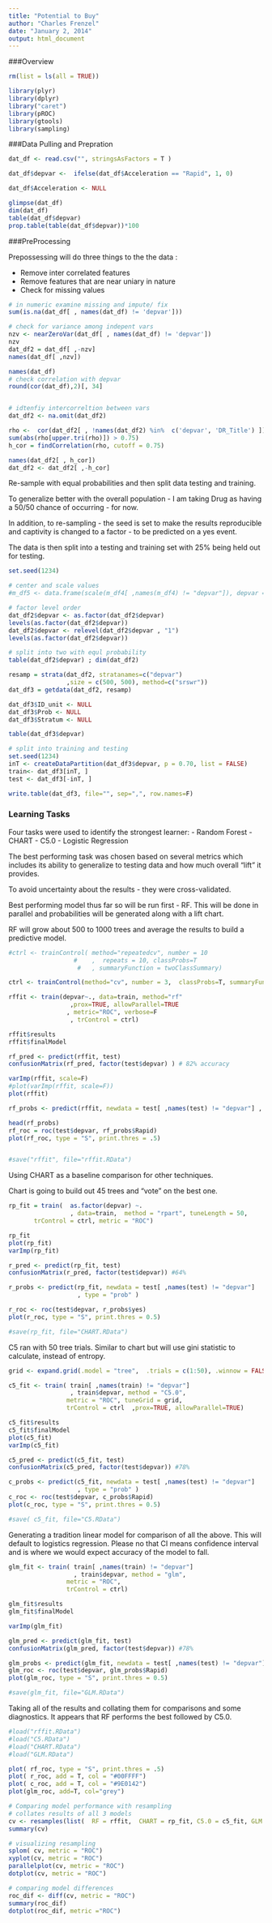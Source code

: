 ```yaml
---
title: "Potential to Buy"
author: "Charles Frenzel"
date: "January 2, 2014"
output: html_document
---
```


###Overview

```r
rm(list = ls(all = TRUE))

library(plyr)
library(dplyr)
library("caret")
library(pROC)
library(gtools)
library(sampling)
```

###Data Pulling and Prepration


```r
dat_df <- read.csv("", stringsAsFactors = T )

dat_df$depvar <-  ifelse(dat_df$Acceleration == "Rapid", 1, 0)

dat_df$Acceleration <- NULL

glimpse(dat_df)
dim(dat_df)
table(dat_df$depvar)
prop.table(table(dat_df$depvar))*100

```


###PreProcessing

Prepossessing will do three things to the the data :

- Remove inter correlated features
- Remove features that are near uniary in nature
- Check for missing values

```r
# in numeric examine missing and impute/ fix 
sum(is.na(dat_df[ , names(dat_df) != 'depvar']))

# check for variance among indepent vars
nzv <- nearZeroVar(dat_df[ , names(dat_df) != 'depvar'])
nzv
dat_df2 = dat_df[ ,-nzv]
names(dat_df[ ,nzv])

names(dat_df)
# check correlation with depvar 
round(cor(dat_df),2)[, 34]


# idtenfiy intercorreltion between vars
dat_df2 <- na.omit(dat_df2)

rho <-  cor(dat_df2[ , !names(dat_df2) %in%  c('depvar', 'DR_Title') ])
sum(abs(rho[upper.tri(rho)]) > 0.75)
h_cor = findCorrelation(rho, cutoff = 0.75)

names(dat_df2[ , h_cor])
dat_df2 <- dat_df2[ ,-h_cor]

```


Re-sample with equal probabilities and then split data testing and training. 

To generalize better with the overall population - I am taking Drug as having a 50/50 chance of occurring - for now.

In addition, to re-sampling - the seed is set to make the results reproducible and captivity is changed to a factor - to be predicted on a yes event.

The data is then split into a testing and training set with 25% being held out for testing.

```r
set.seed(1234)

# center and scale values
#m_df5 <- data.frame(scale(m_df4[ ,names(m_df4) != "depvar"]), depvar = m_df4$depvar)

# factor level order
dat_df2$depvar <- as.factor(dat_df2$depvar)
levels(as.factor(dat_df2$depvar))
dat_df2$depvar <- relevel(dat_df2$depvar , "1")
levels(as.factor(dat_df2$depvar))

# split into two with equl probability
table(dat_df2$depvar) ; dim(dat_df2)

resamp = strata(dat_df2, stratanames=c("depvar")
                ,size = c(500, 500), method=c("srswr"))
dat_df3 = getdata(dat_df2, resamp)

dat_df3$ID_unit <- NULL
dat_df3$Prob <- NULL
dat_df3$Stratum <- NULL

table(dat_df3$depvar)

# split into training and testing 
set.seed(1234)
inT <- createDataPartition(dat_df3$depvar, p = 0.70, list = FALSE)
train<- dat_df3[inT, ]
test <- dat_df3[-inT, ]

write.table(dat_df3, file="", sep=",", row.names=F)

```

### Learning Tasks

Four tasks were used to identify the strongest learner:
- Random Forest
- CHART
- C5.0
- Logistic Regression

The best performing task was chosen based on several metrics which includes its ability to generalize to testing data and how much overall "lift" it provides.

To avoid uncertainty about the results - they were cross-validated. 

Best performing model thus far so will be run first - RF.
This will be done in parallel and probabilities will be generated along with a lift chart.

RF will grow about 500 to 1000 trees and average the results to build a predictive model.

```r
#ctrl <- trainControl( method="repeatedcv", number = 10
                  #    ,  repeats = 10, classProbs=T
                   #   , summaryFunction = twoClassSummary)

ctrl <- trainControl(method="cv", number = 3,  classProbs=T, summaryFunction = twoClassSummary)

rffit <- train(depvar~., data=train, method="rf"
                 ,prox=TRUE, allowParallel=TRUE
                , metric="ROC", verbose=F
                 , trControl = ctrl)

rffit$results
rffit$finalModel

rf_pred <- predict(rffit, test)
confusionMatrix(rf_pred, factor(test$depvar) ) # 82% accuracy

varImp(rffit, scale=F)
#plot(varImp(rffit, scale=F))
plot(rffit)

rf_probs <- predict(rffit, newdata = test[ ,names(test) != "depvar"] , type = "prob")

head(rf_probs)
rf_roc = roc(test$depvar, rf_probs$Rapid)
plot(rf_roc, type = "S", print.thres = .5)


#save("rffit", file="rffit.RData")
```

Using CHART as a baseline comparison for other techniques.

Chart is going to build out 45 trees and "vote" on the best one.

```r
rp_fit = train(  as.factor(depvar) ~. 
                 , data=train,  method = "rpart", tuneLength = 50,
       trControl = ctrl, metric = "ROC")

rp_fit
plot(rp_fit)
varImp(rp_fit)

r_pred <- predict(rp_fit, test)
confusionMatrix(r_pred, factor(test$depvar)) #64%

r_probs <- predict(rp_fit, newdata = test[ ,names(test) != "depvar"]
                   , type = "prob" )

r_roc <- roc(test$depvar, r_probs$yes)
plot(r_roc, type = "S", print.thres = 0.5)

#save(rp_fit, file="CHART.RData")
```

C5 ran with 50 tree trials. Similar to chart but will use gini statistic to calculate, instead of entropy.

```r
grid <- expand.grid(.model = "tree",  .trials = c(1:50), .winnow = FALSE)

c5_fit <- train( train[ ,names(train) != "depvar"]
                 , train$depvar, method = "C5.0",
                metric = "ROC", tuneGrid = grid,
                trControl = ctrl  ,prox=TRUE, allowParallel=TRUE)

c5_fit$results
c5_fit$finalModel
plot(c5_fit)
varImp(c5_fit)

c5_pred <- predict(c5_fit, test)
confusionMatrix(c5_pred, factor(test$depvar)) #78%

c_probs <- predict(c5_fit, newdata = test[ ,names(test) != "depvar"]
                   , type = "prob" )
c_roc <- roc(test$depvar, c_probs$Rapid)
plot(c_roc, type = "S", print.thres = 0.5)

#save( c5_fit, file="C5.RData")
```

Generating a tradition linear model for comparison of all the above.
This will default to logistics regression.
Please no that CI means confidence interval and is where we would expect accuracy of the model to fall.


```r
glm_fit <- train( train[ ,names(train) != "depvar"]
                  , train$depvar, method = "glm",
                metric = "ROC", 
                trControl = ctrl)

glm_fit$results
glm_fit$finalModel

varImp(glm_fit)

glm_pred <- predict(glm_fit, test)
confusionMatrix(glm_pred, factor(test$depvar)) #78%

glm_probs <- predict(glm_fit, newdata = test[ ,names(test) != "depvar"], type = "prob" )
glm_roc <- roc(test$depvar, glm_probs$Rapid)
plot(glm_roc, type = "S", print.thres = 0.5)

#save(glm_fit, file="GLM.RData")
```




Taking all of the results and collating them for comparisons and some diagnostics.
It appears that RF performs the best followed by C5.0.

```r
#load("rffit.RData")
#load("C5.RData")
#load("CHART.RData")
#load("GLM.RData")

plot( rf_roc, type = "S", print.thres = .5)
plot( r_roc, add = T, col = "#00FFFF")
plot( c_roc, add = T, col = "#9E0142")
plot(glm_roc, add=T, col="grey")

# Comparing model performance with resampling
# collates results of all 3 models
cv <- resamples(list(  RF = rffit,  CHART = rp_fit, C5.0 = c5_fit, GLM = glm_fit))
summary(cv)

# visualizing resampling
splom( cv, metric = "ROC")
xyplot(cv, metric = "ROC")
parallelplot(cv, metric = "ROC")
dotplot(cv, metric = "ROC")

# comparing model differences
roc_dif <- diff(cv, metric = "ROC")
summary(roc_dif)
dotplot(roc_dif, metric ="ROC")

```
